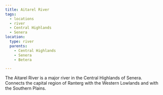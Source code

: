 ```yaml
---
title: Aitarel River
tags:
  - locations
  - river
  - Central Highlands
  - Senera
location:
  type: river
  parents:
    - Central Highlands
    - Senera
    - Betera

---
```


<Stub />

The Aitarel River is a major river in the Central Highlands of Senera. Connects
the capital region of Ranterg with the Western Lowlands and with the Southern
Plains.
